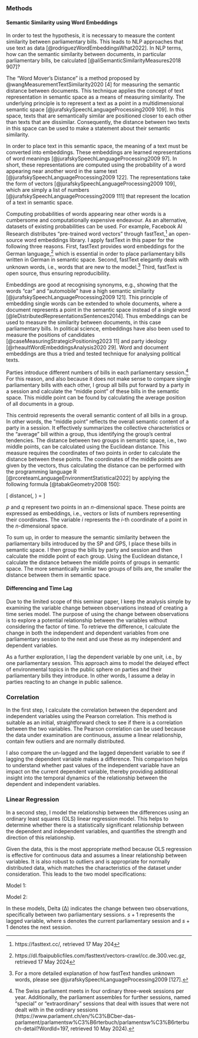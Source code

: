 ### Methods

#### Semantic Similarity using Word Embeddings
In order to test the hypothesis, it is necessary to measure the content similarity between parliamentary bills. This leads to NLP approaches that use text as data [@rodriguezWordEmbeddingsWhat2022]. In NLP terms, how can the semantic similarity between documents, in particular parliamentary bills, be calculated [@aliSemanticSimilarityMeasures2018 907]?

The “Word Mover's Distance” is a method proposed by @wangMeasurementTextSimilarity2020 [4] for measuring the semantic distance between documents. This technique applies the concept of text representation in semantic space as a means of measuring similarity. The underlying principle is to represent a text as a point in a multidimensional semantic space [@jurafskySpeechLanguageProcessing2009 109]. In this space, texts that are semantically similar are positioned closer to each other than texts that are dissimilar. Consequently, the distance between two texts in this space can be used to make a statement about their semantic similarity.

In order to place text in this semantic space, the meaning of a text must be converted into embeddings. These embeddings are learned representations of word meanings [@jurafskySpeechLanguageProcessing2009 97]. In short, these representations are computed using the probability of a word appearing near another word in the same text [@jurafskySpeechLanguageProcessing2009 122]. The representations take the form of vectors [@jurafskySpeechLanguageProcessing2009 109], which are simply a list of numbers [@jurafskySpeechLanguageProcessing2009 111] that represent the location of a text in semantic space.

Computing probabilities of words appearing near other words is a cumbersome and computationally expensive endeavour. As an alternative, datasets of existing probabilities can be used. For example, Facebook AI Research distributes “pre-trained word vectors” through fastText,^[https://fasttext.cc/, retrieved 17 May 204] an open-source word embeddings library. I apply fastText in this paper for the following three reasons. First, fastText provides word embeddings for the German language,^[https://dl.fbaipublicfiles.com/fasttext/vectors-crawl/cc.de.300.vec.gz, retrieved 17 May 2024] which is essential in order to place parliamentary bills written in German in semantic space. Second, fastText elegantly deals with unknown words, i.e., words that are new to the model.^[For a more detailed explanation of how fastText handles unknown words, please see @jurafskySpeechLanguageProcessing2009 [127].] Third, fastText is open source, thus ensuring reproducibility.

Embeddings are good at recognising synonyms, e.g., showing that the words “car” and “automobile” have a high semantic similarity [@jurafskySpeechLanguageProcessing2009 121]. This principle of embedding single words can be extended to whole documents, where a document represents a point in the semantic space instead of a single word [@leDistributedRepresentationsSentences2014]. Thus embeddings can be used to measure the similarity between documents, in this case parliamentary bills. In political science, embeddings have also been used to measure the positions of candidates [@caseMeasuringStrategicPositioning2023 11] and party ideology [@rheaultWordEmbeddingsAnalysis2020 29]. Word and document embeddings are thus a tried and tested technique for analysing political texts. 

Parties introduce different numbers of bills in each parliamentary session.^[The Swiss parliament meets in four ordinary three-week sessions per year. Additionally, the parliament assembles for further sessions, named “special” or “extraordinary” sessions that deal with issues that were not dealt with in the ordinary sessions (https://www.parlament.ch/en/%C3%BCber-das-parlament/parlamentsw%C3%B6rterbuch/parlamentsw%C3%B6rterbuch-detail?WordId=197, retrieved 10 May 2024).] For this reason, and also because it does not make sense to compare single parliamentary bills with each other, I group all bills put forward by a party in a session and calculate the “middle point” of these bills in the semantic space. This middle point can be found by calculating the average position of all documents in a group.

This centroid represents the overall semantic content of all bills in a group. In other words, the “middle point” reflects the overall semantic content of a party in a session. It effectively summarizes the collective characteristics or the “average” bill within a group, thus identifying the group’s central tendencies. The distance between two groups in semantic space, i.e., two middle points, can be calculated using the Euclidean distance. This measure requires the coordinates of two points in order to calculate the distance between these points. The coordinates of the middle points are given by the vectors, thus calculating the distance can be performed with the programming language R [@rcoreteamLanguageEnvironmentStatistical2022] by applying the following formula [@tabakGeometry2008 150]:

\[
distance(\mathbf{p}, \mathbf{q}) = \sqrt{\sum_{i=1}^{n} (p_i - q_i)^2}
\]

$p$ and $q$ represent two points in an $n$-dimensional space. These points are expressed as embeddings, i.e., vectors or lists of numbers representing their coordinates. The variable $i$ represents the $i$-th coordinate of a point in the $n$-dimensional space.

To sum up, in order to measure the semantic similarity between the parliamentary bills introduced by the SP and GPS, I place these bills in semantic space. I then group the bills by party and session and then calculate the middle point of each group. Using the Euclidean distance, I calculate the distance between the middle points of groups in semantic space. The more semantically similar two groups of bills are, the smaller the distance between them in semantic space.

#### Differencing and Time Lag
Due to the limited scope of this seminar paper, I keep the analysis simple by examining the variable change between observations instead of creating a time series model. The purpose of using the change between observations is to explore a potential relationship between the variables without considering the factor of time. To retrieve the difference, I calculate the change in both the independent and dependent variables from one parliamentary session to the next and use these as my independent and dependent variables.

As a further exploration, I lag the dependent variable by one unit, i.e., by one parliamentary session. This approach aims to model the delayed effect of environmental topics in the public sphere on parties and their parliamentary bills they introduce. In other words, I assume a delay in parties reacting to an change in public salience.

### Correlation
In the first step, I calculate the correlation between the dependent and independent variables using the Pearson correlation. This method is suitable as an initial, straightforward check to see if there is a correlation between the two variables. The Pearson correlation can be used because the data under examination are continuous, assume a linear relationship, contain few outliers and are normally distributed.

I also compare the un-lagged and the lagged dependent variable to see if lagging the dependent variable makes a difference. This comparison helps to understand whether past values of the independent variable have an impact on the current dependent variable, thereby providing additional insight into the temporal dynamics of the relationship between the dependent and independent variables.

### Linear Regression
In a second step, I model the relationship between the differences using an ordinary least squares (OLS) linear regression model. This helps to determine whether there is a statistically significant relationship between the dependent and independent variables, and quantifies the strength and direction of this relationship.

Given the data, this is the most appropriate method because OLS regression is effective for continuous data and assumes a linear relationship between variables. It is also robust to outliers and is appropriate for normally distributed data, which matches the characteristics of the dataset under consideration. This leads to the two model specifications:

Model 1:
\begin{equation*}
\begin{aligned}
\Delta \; Euclidean \; Distance = \beta_0 \; + \; \beta_1 \; \Delta \; Search \; Term \; Popularity \; + \; \epsilon
\end{aligned}
\end{equation*}

Model 2:
\begin{equation*}
\begin{aligned}
\Delta \; Euclidean \; Distance_{s+1} = \beta_0 \; + \; \beta_1 \; \Delta \; Search \; Term \; Popularity_{s} \; + \; \epsilon
\end{aligned}
\end{equation*}

In these models, Delta (Δ) indicates the change between two observations, specifically between two parliamentary sessions. $s+1$ represents the lagged variable, where s denotes the current parliamentary session and $s+1$ denotes the next session.
